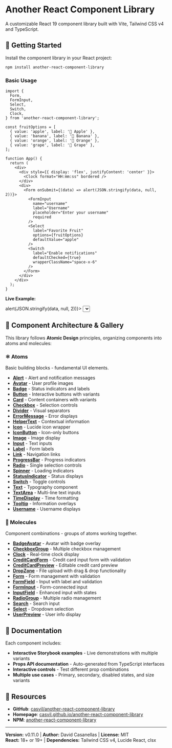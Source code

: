 
<Meta title="Introduction" />

# Another React Component Library

A customizable React 19 component library built with Vite, Tailwind CSS v4 and TypeScript.

## 🚀 Getting Started

Install the component library in your React project:

```bash
npm install another-react-component-library
```

### Basic Usage

```tsx
import {
  Form,
  FormInput,
  Select,
  Switch,
  Clock,
} from 'another-react-component-library';

const fruitOptions = [
  { value: 'apple', label: '🍎 Apple' },
  { value: 'banana', label: '🍌 Banana' },
  { value: 'orange', label: '🍊 Orange' },
  { value: 'grape', label: '🍇 Grape' },
];

function App() {
  return (
    <div>
      <div style={{ display: 'flex', justifyContent: 'center' }}>
        <Clock format="HH:mm:ss" bordered />
      </div>
      <div>
        <Form onSubmit={(data) => alert(JSON.stringify(data, null, 2))}>
          <FormInput
            name="username"
            label="Username"
            placeholder="Enter your username"
            required
          />
          <Select
            label="Favorite Fruit"
            options={fruitOptions}
            defaultValue="apple"
          />
          <Switch
            label="Enable notifications"
            defaultChecked={true}
            wrapperClassName="space-x-6"
          />
        </Form>
      </div>
    </div>
  );
}
```

**Live Example:**

<div
  style={{
    display: 'flex',
    flexDirection: 'column',
    gap: '16px',
    padding: '16px',
    border: '1px solid #e5e7eb',
    borderRadius: '8px',
    backgroundColor: '#f9fafb',
  }}
>
  <div style={{ display: 'flex', justifyContent: 'center' }}>
    <Clock format="HH:mm:ss" bordered />
  </div>
  <div>
    <Form onSubmit={(data) => alert(JSON.stringify(data, null, 2))}>
      <FormInput
        name="username"
        label="Username"
        placeholder="Enter your username"
        required
      />
      <Select
        label="Favorite Fruit"
        options={[
          { value: 'apple', label: '🍎 Apple' },
          { value: 'banana', label: '🍌 Banana' },
          { value: 'orange', label: '🍊 Orange' },
          { value: 'grape', label: '🍇 Grape' },
        ]}
        defaultValue="apple"
      />
      <Switch
        label="Enable notifications"
        defaultChecked={true}
        wrapperClassName="space-x-6"
      />
    </Form>
  </div>
</div>

## 🧩 Component Architecture & Gallery

This library follows **Atomic Design** principles, organizing components into atoms and molecules:

### ⚛️ Atoms

Basic building blocks - fundamental UI elements.

- **[Alert](?path=/story/atoms-alert--default)** - Alert and notification messages
- **[Avatar](?path=/story/atoms-avatar--image)** - User profile images
- **[Badge](?path=/story/atoms-badge--default)** - Status indicators and labels
- **[Button](?path=/story/atoms-button--primary)** - Interactive buttons with variants
- **[Card](?path=/story/atoms-card--default)** - Content containers with variants
- **[Checkbox](?path=/story/atoms-checkbox--default)** - Selection controls
- **[Divider](?path=/story/atoms-divider--horizontal)** - Visual separators
- **[ErrorMessage](?path=/story/atoms-errormessage--default)** - Error displays
- **[HelperText](?path=/story/atoms-helpertext--default)** - Contextual information
- **[Icon](?path=/story/atoms-icon--medium)** - Lucide icon wrapper
- **[IconButton](?path=/story/atoms-iconbutton--primary)** - Icon-only buttons
- **[Image](?path=/story/atoms-image--default)** - Image display
- **[Input](?path=/story/atoms-input--default)** - Text inputs
- **[Label](?path=/story/atoms-label--default)** - Form labels
- **[Link](?path=/story/atoms-link--primary)** - Navigation links
- **[ProgressBar](?path=/story/atoms-progressbar--default)** - Progress indicators
- **[Radio](?path=/story/atoms-radio--default)** - Single selection controls
- **[Spinner](?path=/story/atoms-spinner--default)** - Loading indicators
- **[StatusIndicator](?path=/story/atoms-statusindicator--default)** - Status displays
- **[Switch](?path=/story/atoms-switch--default)** - Toggle controls
- **[Text](?path=/story/atoms-text--default)** - Typography component
- **[TextArea](?path=/story/atoms-textarea--default)** - Multi-line text inputs
- **[TimeDisplay](?path=/story/atoms-timedisplay--default)** - Time formatting
- **[Tooltip](?path=/story/atoms-tooltip--default)** - Information overlays
- **[Username](?path=/story/atoms-username--default)** - Username displays

### 🧬 Molecules

Component combinations - groups of atoms working together.

- **[BadgeAvatar](?path=/story/molecules-badgeavatar--default)** - Avatar with badge overlay
- **[CheckboxGroup](?path=/story/molecules-checkboxgroup--default)** - Multiple checkbox management
- **[Clock](?path=/story/molecules-clock--default)** - Real-time clock display
- **[CreditCardForm](?path=/story/molecules-creditcardform--default)** - Credit card input form with validation
- **[CreditCardPreview](?path=/story/molecules-creditcardpreview--default)** - Editable credit card preview
- **[DropZone](?path=/story/molecules-dropzone--default)** - File upload with drag & drop functionality
- **[Form](?path=/story/molecules-form--basicform)** - Form management with validation
- **[FormField](?path=/story/molecules-formfield--default)** - Input with label and validation
- **[FormInput](?path=/story/molecules-form--basicform)** - Form-connected input
- **[InputField](?path=/story/molecules-inputfield--default)** - Enhanced input with states
- **[RadioGroup](?path=/story/molecules-radiogroup--default)** - Multiple radio management
- **[Search](?path=/story/molecules-search--default)** - Search input
- **[Select](?path=/story/molecules-select--default)** - Dropdown selection
- **[UserPreview](?path=/story/molecules-userpreview--default)** - User info display

## 📖 Documentation

Each component includes:

- **Interactive Storybook examples** - Live demonstrations with multiple variants
- **Props API documentation** - Auto-generated from TypeScript interfaces
- **Interactive controls** - Test different prop combinations
- **Multiple use cases** - Primary, secondary, disabled states, and size variants

## 🔗 Resources

- **GitHub**: [casvil/another-react-component-library](https://github.com/casvil/another-react-component-library)
- **Homepage**: [casvil.github.io/another-react-component-library](https://casvil.github.io/another-react-component-library)
- **NPM**: [another-react-component-library](https://www.npmjs.com/package/another-react-component-library)

---

**Version:** v0.11.0 | **Author:** David Casanellas | **License:** MIT  
**React:** 18+ or 19+ | **Dependencies:** Tailwind CSS v4, Lucide React, clsx
